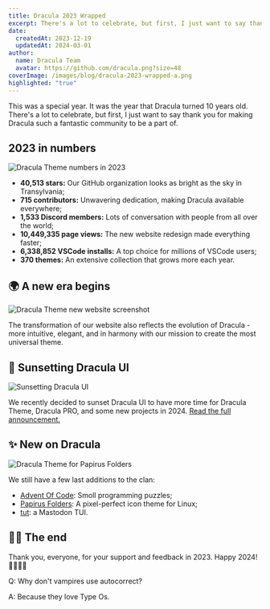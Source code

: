 ```yaml
---
title: Dracula 2023 Wrapped
excerpt: There's a lot to celebrate, but first, I just want to say thank you for making Dracula such a fantastic community to be a part of.
date:
  createdAt: 2023-12-19
  updatedAt: 2024-03-01
author:
  name: Dracula Team
  avatar: https://github.com/dracula.png?size=48
coverImage: /images/blog/dracula-2023-wrapped-a.png
highlighted: "true"
---
```


This was a special year. It was the year that Dracula turned 10 years old. There's a lot to celebrate, but first, I just want to say thank you for making Dracula such a fantastic community to be a part of.

## 2023 in numbers

![Dracula Theme numbers in 2023](/images/blog/dracula-2023-wrapped-b.png)

- **40,513 stars:** Our GitHub organization looks as bright as the sky in Transylvania;
- **715 contributors:** Unwavering dedication, making Dracula available everywhere;
- **1,533 Discord members:** Lots of conversation with people from all over the world;
- **10,449,335 page views:** The new website redesign made everything faster;
- **6,338,852 VSCode installs:** A top choice for millions of VSCode users;
- **370 themes:** An extensive collection that grows more each year.

## 🌍 A new era begins

![Dracula Theme new website screenshot](/images/blog/dracula-2023-wrapped-c.png)

The transformation of our website also reflects the evolution of Dracula - more intuitive, elegant, and in harmony with our mission to create the most universal theme.

## 🌇 Sunsetting Dracula UI

![Sunsetting Dracula UI](/images/blog/dracula-2023-wrapped-d.png)

We recently decided to sunset Dracula UI to have more time for Dracula Theme, Dracula PRO, and some new projects in 2024. [Read the full announcement.](https://draculatheme.com/blog/sunsetting-dracula-ui)

## ✨ New on Dracula

![Dracula Theme for Papirus Folders](/images/blog/dracula-2023-wrapped-e.png)

We still have a few last additions to the clan:

- [Advent Of Code](/adventofcode): Smoll programming puzzles;
- [Papirus Folders](/papirus-folders): A pixel-perfect icon theme for Linux;
- [tut](/tut): a Mastodon TUI.

## 👋🏻 The end

Thank you, everyone, for your support and feedback in 2023. Happy 2024! 🥂🧛🏻‍♂️

Q: Why don't vampires use autocorrect?

A: Because they love Type Os.
